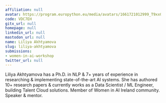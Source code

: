 ```yaml
---
affiliation: null
avatar: https://program.europython.eu/media/avatars/1661721012999_T9xx0Yf.jpg
code: VDC7EH
gitx_url: null
homepage: null
linkedin_url: null
mastodon_url: null
name: Liliya Akhtyamova
slug: liliya-akhtyamova
submissions:
- women-in-ai-workshop
twitter_url: null
---
```


Liliya Akhtyamova has a Ph.D. in NLP & 7+ years of experience in researching & implementing state-of-the-art AI systems. She has authored 10+ research papers & currently works as a Data Scientist / ML Engineer, building Talent Cloud solutions. Member of Women in AI Ireland community. Speaker & mentor.
